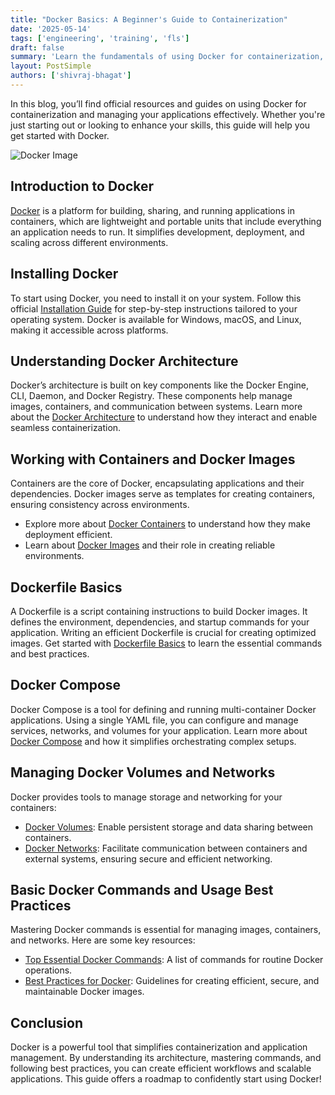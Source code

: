 ```yaml
---
title: "Docker Basics: A Beginner's Guide to Containerization"
date: '2025-05-14'
tags: ['engineering', 'training', 'fls']
draft: false
summary: 'Learn the fundamentals of using Docker for containerization, application management, and automation.'
layout: PostSimple
authors: ['shivraj-bhagat']
---
```


In this blog, you’ll find official resources and guides on using Docker for containerization and
managing your applications effectively. Whether you're just starting out or looking to enhance your
skills, this guide will help you get started with Docker.

![Docker Image](/static/images/blogs/fls/docker-basic.svg)

## Introduction to Docker

[Docker](https://www.atlassian.com/microservices/microservices-architecture/docker) is a platform for building, sharing, and running applications in containers, which are lightweight and portable units that include everything an application needs to run. It simplifies development, deployment, and scaling across different environments.

## Installing Docker

To start using Docker, you need to install it on your system. Follow this official [Installation Guide](https://docs.docker.com/desktop/) for step-by-step instructions tailored to your operating system. Docker is available for Windows, macOS, and Linux, making it accessible across platforms.

## Understanding Docker Architecture

Docker’s architecture is built on key components like the Docker Engine, CLI, Daemon, and Docker Registry. These components help manage images, containers, and communication between systems. Learn more about the [Docker Architecture](https://docs.docker.com/get-started/docker-overview/#docker-architecture) to understand how they interact and enable seamless containerization.

## Working with Containers and Docker Images

Containers are the core of Docker, encapsulating applications and their dependencies. Docker images serve as templates for creating containers, ensuring consistency across environments.

- Explore more about [Docker Containers](https://www.docker.com/resources/what-container/) to understand how they make deployment efficient.
- Learn about [Docker Images](https://www.geeksforgeeks.org/what-is-docker-image/) and their role in creating reliable environments.

## Dockerfile Basics

A Dockerfile is a script containing instructions to build Docker images. It defines the environment, dependencies, and startup commands for your application. Writing an efficient Dockerfile is crucial for creating optimized images. Get started with [Dockerfile Basics](https://docs.docker.com/get-started/docker-concepts/building-images/writing-a-dockerfile/) to learn the essential commands and best practices.

## Docker Compose

Docker Compose is a tool for defining and running multi-container Docker applications. Using a single YAML file, you can configure and manage services, networks, and volumes for your application. Learn more about [Docker Compose](https://docs.docker.com/compose/) and how it simplifies orchestrating complex setups.

## Managing Docker Volumes and Networks

Docker provides tools to manage storage and networking for your containers:

- [Docker Volumes](https://docs.docker.com/engine/storage/): Enable persistent storage and data sharing between containers.
- [Docker Networks](https://docs.docker.com/engine/network/): Facilitate communication between containers and external systems, ensuring secure and efficient networking.

## Basic Docker Commands and Usage Best Practices

Mastering Docker commands is essential for managing images, containers, and networks. Here are some key resources:

- [Top Essential Docker Commands](https://www.mygreatlearning.com/blog/top-essential-docker-commands/): A list of commands for routine Docker operations.
- [Best Practices for Docker](https://docs.docker.com/build/building/best-practices/): Guidelines for creating efficient, secure, and maintainable Docker images.

## Conclusion

Docker is a powerful tool that simplifies containerization and application management. By understanding its architecture, mastering commands, and following best practices, you can create efficient workflows and scalable applications. This guide offers a roadmap to confidently start using Docker!
